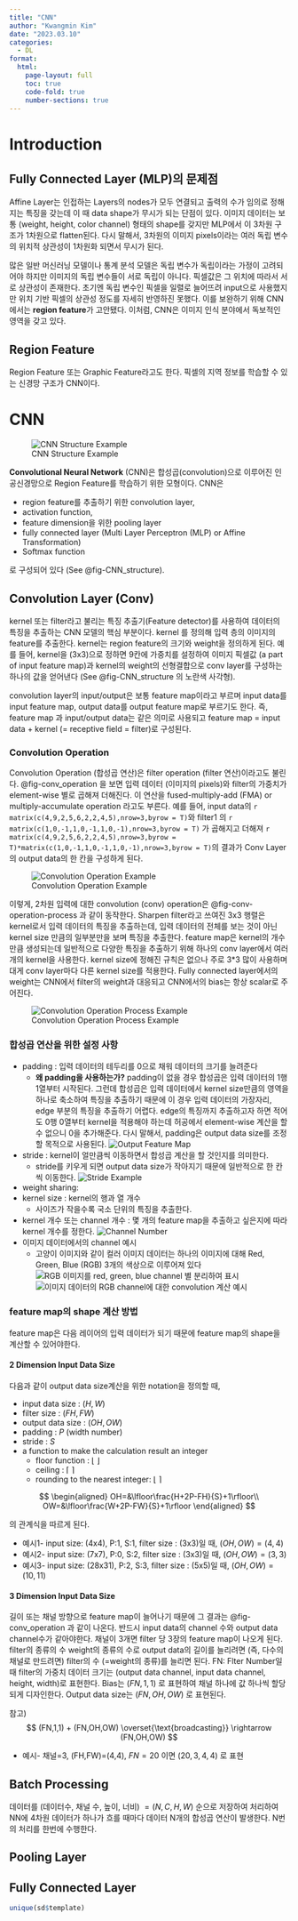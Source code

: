 ```yaml
---
title: "CNN"
author: "Kwangmin Kim"
date: "2023.03.10"
categories: 
  - DL
format: 
  html:
    page-layout: full
    toc: true
    code-fold: true
    number-sections: true
---
```


# Introduction

## Fully Connected Layer (MLP)의 문제점

Affine Layer는 인접하는 Layers의 nodes가 모두 연결되고 출력의 수가 임의로 정해지는 특징을 갖는데 이 때 data shape가 무시가 되는 단점이 있다. 이미지 데이터는 보통 (weight, height, color channel) 형태의 shape를 갖지만 MLP에서 이 3차원 구조가 1차원으로 flatten된다. 다시 말해서, 3차원의 이미지 pixels이라는 여러 독립 변수의 위치적 상관성이 1차원화 되면서 무시가 된다.

많은 일반 머신러닝 모델이나 통계 분석 모델은 독립 변수가 독립이라는 가정이 고려되어야 하지만 이미지의 독립 변수들이 서로 독립이 아니다. 픽셀값은 그 위치에 따라서 서로 상관성이 존재한다. 초기엔 독립 변수인 픽셀을 일렬로 늘어뜨려 input으로 사용했지만 위치 기반 픽셀의 상관성 정도를 자세히 반영하진 못했다. 이를 보완하기 위해 CNN에서는 **region feature**가 고안됐다. 이처럼, CNN은 이미지 인식 분야에서 독보적인 영역을 갖고 있다.

## Region Feature

Region Feature 또는 Graphic Feature라고도 한다. 픽셀의 지역 정보를 학습할 수 있는 신경망 구조가 CNN이다. 

# CNN

![CNN Structure Example](../../../../../images/cnn/figure1.png){#fig-CNN_structure}

**Convolutional Neural Network** (CNN)은 합성곱(convolution)으로 이루어진 인공신경망으로 Region Feature를 학습하기 위한 모형이다. CNN은 

* region feature를 추출하기 위한 convolution layer, 
* activation function,
* feature dimension을 위한 pooling layer 
* fully connected layer (Multi Layer Perceptron (MLP) or Affine Transformation)
* Softmax function

로 구성되어 있다 (See @fig-CNN_structure).


## Convolution Layer (Conv)

kernel 또는 filter라고 불리는 특징 추출기(Feature detector)를 사용하여 데이터의 특징을 추출하는 CNN 모델의 핵심 부분이다. kernel 를 정의해 입력 층의 이미지의 feature를 추출한다. kernel는 region feature의 크기와 weight을 정의하게 된다. 예를 들어, kernel을 (3x3)으로 정하면 9칸에 가중치를 설정하여 이미지 픽셀값 (a part of input feature map)과 kernel의 weight의 선형결합으로 conv layer를 구성하는 하나의 값을 얻어낸다 (See @fig-CNN_structure 의 노란색 사각형). 

convolution layer의 input/output은 보통 feature map이라고 부르며 input data를 input feature map, output data를 output feature map로 부르기도 한다. 즉, feature map 과 input/output data는 같은 의미로 사용되고 feature map = input data + kernel (= receptive field = filter)로 구성된다.


### Convolution Operation 

Convolution Operation (합성곱 연산)은 filter operation (filter 연산)이라고도 불린다. @fig-conv_operation 을 보면 입력 데이터 (이미지의 pixels)와 filter의 가중치가 element-wise 별로 곱해져 더해진다. 이 연산을 fused-multiply-add (FMA) or multiply-accumulate operation 라고도 부른다. 예를 들어, input data의 `r matrix(c(4,9,2,5,6,2,2,4,5),nrow=3,byrow = T)`와 filter1 의 `r  matrix(c(1,0,-1,1,0,-1,1,0,-1),nrow=3,byrow = T)` 가 곱해지고 더해져 `r matrix(c(4,9,2,5,6,2,2,4,5),nrow=3,byrow = T)*matrix(c(1,0,-1,1,0,-1,1,0,-1),nrow=3,byrow = T)`의 결과가 Conv Layer의 output data의 한 칸을 구성하게 된다. 

![Convolution Operation Example](../../../../../images/cnn/figure2.png){#fig-conv_operation}

이렇게, 2차원 입력에 대한 convolution (conv) operation은 @fig-conv-operation-process 과 같이 동작한다. Sharpen filter라고 쓰여진 3x3 행렬은 kernel로서 입력 데이터의 특징을 추출하는데, 입력 데이터의 전체를 보는 것이 
아닌 kernel size 만큼의 일부분만을 보며 특징을 추출한다. feature map은 kernel의 개수만큼 생성되는데 일반적으로 다양한 특징을 추출하기 위해 하나의 conv layer에서 여러개의 kernel을 사용한다. kernel size에 정해진 규칙은 없으나 주로 3*3 많이 사용하며 대게 conv layer마다 다른 kernel size를 적용한다. Fully connected layer에서의 weight는 CNN에서 filter의 weight과 대응되고 CNN에서의 bias는 항상 scalar로 주어진다.

![Convolution Operation Process Example](../../../../../images/cnn/figure3.gif){#fig-conv-operation-process}

### 합성곱 연산을 위한 설정 사항

- padding : 입력 데이터의 테두리를 0으로 채워 데이터의 크기를 늘려준다
    - **왜 padding을 사용하는가?** padding이 없을 경우 합성곱은 입력 데이터의 1행 1열부터 시작된다. 그런데 합성곱은 입력 데이터에서 kernel size만큼의 영역을 하나로 축소하여 특징을 추출하기 때문에 이 경우 입력 데이터의 가장자리, edge 부분의 특징을 추출하기 어렵다. edge의 특징까지 추출하고자 하면 적어도 0행 0열부터 kernel을 적용해야 하는데 허공에서 element-wise 계산을 할 수 없으니 0을 추가해준다. 다시 말해서, padding은 output data size를 조정할 목적으로 사용된다.
    ![Output Feature Map](../2023-03-10_cnn/output_featuremap.png){#fig-output_featuremap}
- stride : kernel이 얼만큼씩 이동하면서 합성곱 계산을 할 것인지를 의미한다.
    - stride를 키우게 되면 output data size가 작아지기 때문에 일반적으로 한 칸씩 이동한다.
    ![Stride Example](../../../../../images/cnn/stride.PNG){#fig-stride}
- weight sharing:    
- kernel size : kernel의 행과 열 개수
    - 사이즈가 작을수록 국소 단위의 특징을 추출한다.
- kernel 개수 또는 channel 개수 : 몇 개의 feature map을 추출하고 싶은지에 따라 kernel 개수를 정한다.
    ![Channel Number](../../../../../images/cnn/channel%20number.PNG){#fig-channel_number}
* 이미지 데이터에서의 channel 예시
  * 고양이 이미지와 같이 컬러 이미지 데이터는 하나의 이미지에 대해 Red, Green, Blue (RGB) 3개의 색상으로 이루어져 있다 
    ![RGB 이미지를 red, green, blue channel 별 분리하여 표시](../../../../../images/cnn/image_featuremap.png){#fig-img_featuremap}
    ![이미지 데이터의 RGB channel에 대한 convolution 계산 예시](../../../../../images/cnn/image_featuremap_convolution.png){#fig-img_featuremap_conv}

### feature map의 shape 계산 방법

feature map은 다음 레이어의 입력 데이터가 되기 때문에 feature map의 shape을 계산할 수 있어야한다.

#### 2 Dimension Input Data Size

다음과 같이 output data size계산을 위한 notation을 정의할 때,

* input data size : $(H,W)$
* filter size : $(FH, FW)$
* output data size : $(OH, OW)$
* padding : $P$ (width number)
* stride : $S$
* a function to make the calculation result an integer
  * floor function : $\lfloor \text{ } \rfloor$
  * ceiling : $\lceil \text{ } \rceil$
  * rounding to the nearest integer: $\lfloor \text{ } \rceil$

$$
\begin{aligned}
  OH=&\lfloor\frac{H+2P-FH}{S}+1\rfloor\\
  OW=&\lfloor\frac{W+2P-FW}{S}+1\rfloor
\end{aligned}
$$

의 관계식을 따르게 된다.

* 예시1- input size: (4x4), P:1, S:1, filter size : (3x3)일 때, $(OH,OW)=(4,4)$
* 예시2- input size: (7x7), P:0, S:2, filter size : (3x3)일 때, $(OH,OW)=(3,3)$
* 예시3- input size: (28x31), P:2, S:3, filter size : (5x5)일 때, $(OH,OW)=(10,11)$



#### 3 Dimension Input Data Size

길이 또는 채널 방향으로 feature map이 늘어나기 때문에 그 결과는 @fig-conv_operation 과 같이 나온다. 반드시 input data의 channel 수와 output data channel수가 같아야한다. 채널이 3개면 filter 당 3장의 feature map이 나오게 된다. filter의 종류의 수 weight의 종류의 수로 output data의 길이를 늘리려면 (즉, 다수의 채널로 만드려면) filter의 수 (=weight의 종류)를 늘리면 된다. FN: Flter Number일 때  filter의 가중치 데이터 크기는 (output data channel, input data channel, height, width)로 표현한다. Bias는 $(FN,1,1)$ 로 표현하여 채널 하나에 값 하나씩 할당되게 디자인한다. Output data size는 $(FN,OH,OW)$ 로 표현된다. 

참고) 
$$
(FN,1,1) + (FN,OH,OW) \overset{\text{broadcasting}} \rightarrow (FN,OH,OW) 
$$

* 예시- 채널=3, (FH,FW)=(4,4), $FN=20$ 이면 $(20,3,4,4)$ 로 표현

## Batch Processing

데이터를 (데이터수, 채널 수, 높이, 너비) $= (N,C,H,W)$ 순으로 저장하여 처리하여 NN에 4차원 데이터가 하나가 흐를 때마다 데이터 N개의 합성곱 연산이 발생한다. N번의 처리를 한번에 수행한다.

## Pooling Layer

## Fully Connected Layer

```r
unique(sd$template)
```
